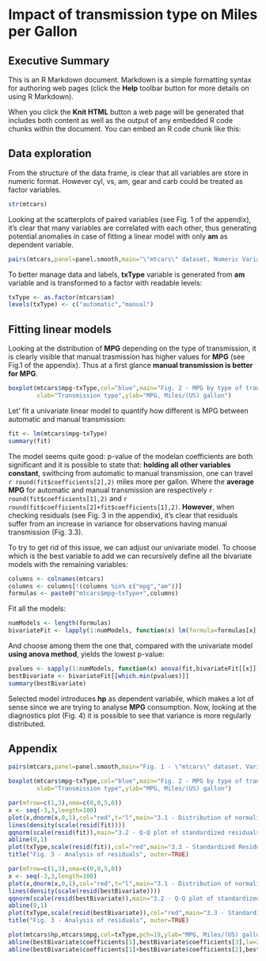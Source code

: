 Impact of transmission type on Miles per Gallon
==============================================================

Executive Summary
-----------------

This is an R Markdown document. Markdown is a simple formatting syntax for authoring web pages (click the **Help** toolbar button for more details on using R Markdown).

When you click the **Knit HTML** button a web page will be generated that includes both content as well as the output of any embedded R code chunks within the document. You can embed an R code chunk like this:


Data exploration
----------------
From the structure of the data frame, is clear that all variables are store in numeric format. However cyl, vs, am, gear and carb could be treated as factor variables.
```r
str(mtcars)
```


Looking at the scatterplots of paired variables (see Fig. 1 of the appendix), it's clear that many variables are correlated with each other, thus generating potential anomalies in case of fitting a linear model with only **am** as dependent variable.
```r
pairs(mtcars,panel=panel.smooth,main="\"mtcars\" dataset, Numeric Variables")
```

To better manage data and labels, **txType** variable is generated from **am** variable and is transformed to a factor with readable levels:
```r
txType <- as.factor(mtcars$am)
levels(txType) <- c("automatic","manual")
```



Fitting linear models
---------------------
Looking at the distribution of **MPG** depending on the type of transmission, it is clearly visible that manual trasmission has higher values for **MPG** (see Fig.1 of the appendix). Thus at a first glance **manual transmission is better for MPG**.
```r
boxplot(mtcars$mpg~txType,col="blue",main="Fig. 2 - MPG by type of transmission",
        xlab="Transmission type",ylab="MPG, Miles/(US) gallon")
```


Let' fit a univariate linear model to quantify how different is MPG between automatic and manual transmission:

```r
fit <- lm(mtcars$mpg~txType)
summary(fit)
```
The model seems quite good: p-value of the modelan coefficients are both significant and it is possible to state that: **holding all other variables constant**, swithcing from automatic to manual transmission, one can travel `r round(fit$coefficients[2],2)` miles more per gallon. Where the **average MPG** for automatic and manual transmission are respectively `r round(fit$coefficients[1],2)` and `r round(fit$coefficients[2]+fit$coefficients[1],2)`. **However**, when checking residuals (see Fig. 3 in the appendix), it's clear that residuals suffer from an increase in variance for observations having manual transmission (Fig. 3.3).

To try to get rid of this issue, we can adjust our univariate model. To choose which is the best variable to add we can recursively define all the bivariate models with the remaining variables:
```r
columns <- colnames(mtcars)
columns <- columns[!(columns %in% c("mpg","am"))]
formulas <- paste0("mtcars$mpg~txType+",columns)
```

Fit all the models:
```r
numModels <- length(formulas)
bivariateFit <- lapply(1:numModels, function(x) lm(formula=formulas[x],mtcars))
```

And choose among them the one that, compared with the univariate model **using anova method**, yields the lowest p-value:
```r
pvalues <- sapply(1:numModels, function(x) anova(fit,bivariateFit[[x]])[2,6])
bestBivariate <- bivariateFit[[which.min(pvalues)]]
summary(bestBivariate)
```

Selected model introduces **hp** as dependent variabile, which makes a lot of sense since we are trying to analyse **MPG** consumption.
Now, looking at the diagnostics plot (Fig. 4) it is possible to see that variance is more regularly distributed.



Appendix
----------
```r
pairs(mtcars,panel=panel.smooth,main="Fig. 1 - \"mtcars\" dataset, Variables scatterplots")
```

```r
boxplot(mtcars$mpg~txType,col="blue",main="Fig. 2 - MPG by type of transmission",
        xlab="Transmission type",ylab="MPG, Miles/(US) gallon")
```



```r
par(mfrow=c(1,3),oma=c(0,0,5,0))
x <- seq(-3,3,length=100)
plot(x,dnorm(x,0,1),col="red",t="l",main="3.1 - Distribution of normalized residuals")
lines(density(scale(resid(fit))))
qqnorm(scale(resid(fit)),main="3.2 - Q-Q plot of standardized residuals")
abline(0,1)
plot(txType,scale(resid(fit)),col="red",main="3.3 - Standardized Residuals \nby transmission type")
title("Fig. 3 - Analysis of residuals", outer=TRUE)
```


```r
par(mfrow=c(1,3),oma=c(0,0,5,0))
x <- seq(-3,3,length=100)
plot(x,dnorm(x,0,1),col="red",t="l",main="3.1 - Distribution of normalized residuals")
lines(density(scale(resid(bestBivariate))))
qqnorm(scale(resid(bestBivariate)),main="3.2 - Q-Q plot of standardized residuals")
abline(0,1)
plot(txType,scale(resid(bestBivariate)),col="red",main="3.3 - Standardized Residuals \nby transmission type")
title("Fig. 3 - Analysis of residuals", outer=TRUE)
```


```r
plot(mtcars$hp,mtcars$mpg,col=txType,pch=19,ylab="MPG, Miles/(US) gallon",xlab="Gross Horsepower",main="Fig. 5 - mpg ~ transmission type + horsepower")
abline(bestBivariate$coefficients[1],bestBivariate$coefficients[3],lw=2)
abline(bestBivariate$coefficients[1]+bestBivariate$coefficients[2],bestBivariate$coefficients[3],col="red",lw=2)
```